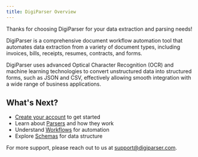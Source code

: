 ```yaml
---
title: DigiParser Overview
---
```


Thanks for choosing DigiParser for your data extraction and parsing needs!

DigiParser is a comprehensive document workflow automation tool that automates data extraction from a variety of document types, including invoices, bills, receipts, resumes, contracts, and forms. 

DigiParser uses advanced Optical Character Recognition (OCR) and machine learning technologies to convert unstructured data into structured forms, such as JSON and CSV, effectively allowing smooth integration with a wide range of business applications.

## What's Next?

- [Create your account](/guides/getting-started/create-account) to get started
- Learn about [Parsers](/guides/overview/parsers) and how they work
- Understand [Workflows](/guides/overview/workflows) for automation
- Explore [Schemas](/guides/overview/schemas) for data structure

For more support, please reach out to us at [support@digiparser.com](mailto:support@digiparser.com).
